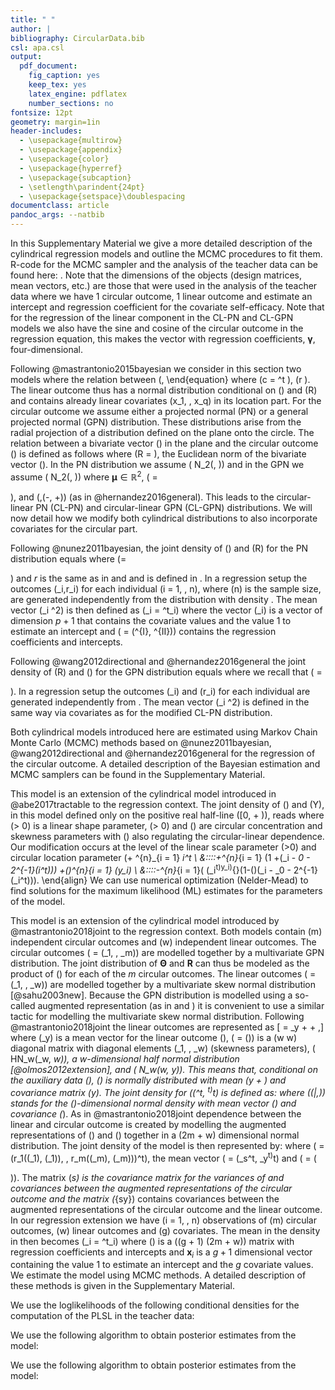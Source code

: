 ```yaml
---
title: " "
author: |
bibliography: CircularData.bib
csl: apa.csl
output:
  pdf_document:
    fig_caption: yes
    keep_tex: yes
    latex_engine: pdflatex
    number_sections: no
fontsize: 12pt
geometry: margin=1in
header-includes:
  - \usepackage{multirow}
  - \usepackage{appendix}
  - \usepackage{color}
  - \usepackage{hyperref}
  - \usepackage{subcaption}
  - \setlength\parindent{24pt}
  - \usepackage{setspace}\doublespacing
documentclass: article
pandoc_args: --natbib
---
```



\section{Supplementary Material}\label{Appendix}

In this Supplementary Material we give a more detailed description of the cylindrical regression models and outline the MCMC procedures to fit them. R-code for the MCMC sampler and the analysis of the teacher data can be found here: \url{https://github.com/joliencremers/CylindricalComparisonCircumplex}. Note that the dimensions of the objects (design matrices, mean vectors, etc.) are those that were used in the analysis of the teacher data where we have 1 circular outcome, 1 linear outcome and estimate an intercept and regression coefficient for the covariate self-efficacy. Note that for the regression of the linear component in the CL-PN and CL-GPN models we also have the sine and cosine of the circular outcome in the regression equation, this makes the vector with regression coefficients, $\boldsymbol{\gamma}$, four-dimensional. 

\section{Four cylindrical regression models}\label{Models}

\subsection{The modified CL-PN and modified CL-GPN  models}\label{CL-(G)PN}

Following @mastrantonio2015bayesian we consider in this section two models where
the relation between \(\Theta \in [0, 2\pi)\) and \(Y\in (-\infty, + \infty)\)
and $q$ covariates is specified as
\begin{equation}\label{circlinlink}
Y = \gamma_0 + \gamma_{cos}*\cos(\Theta)*R + \gamma_{sin}*\sin(\Theta)*R + \gamma_1*x_1 + \dots + \gamma_q*x_q +  \epsilon,
\end{equation}
\noindent where the random variable \(R\geq0\) will be introduced below, the
error term \(\epsilon \sim N(0, \sigma^2)\) with variance \(\sigma^2>0\),
\(\gamma_0, \gamma_{cos}, \gamma_{sin}, \gamma_1, \dots, \gamma_q\) are the
intercept and regression coefficients and \(x_1, \dots, x_q\) are the \(q\)
covariates. In both of these models the
conditional distribution of \(Y\) given \(\Theta=\theta\) and \(R = r\) is given
by
\begin{equation}\label{ycondtheta}
f(y \mid \theta, r) = \frac{1}{\sqrt{2\pi\sigma^2}}\exp\left[-\frac{(y - (\gamma_0 + \gamma_1x_1 + \dots + \gamma_qx_q+c))^{2}}{2\sigma^2}\right],\nonumber
\end{equation}
\noindent where \(c = \begin{bmatrix} r \cos(\theta) \\ r\sin(\theta)
\end{bmatrix}^t \begin{bmatrix} \gamma_{cos} \\ \gamma_{sin} \end{bmatrix}\),
\(r \geq 0\). The linear outcome thus has a normal distribution conditional on
\(\Theta\) and \(R\) and contains already linear covariates \(x_1, \dots, x_q\)
in its location part.\newline
\indent For the circular outcome we assume either a projected normal (PN) or a general
projected normal (GPN) distribution. These distributions arise from the radial
projection of a distribution defined on the plane onto the circle. The relation
between a bivariate vector \(\boldsymbol{S}\) in the plane and the circular
outcome \(\Theta\) is defined as follows
\begin{equation}\label{projection}
\boldsymbol{S} = \begin{bmatrix} S^{I} \\ S^{II} \end{bmatrix} = R\boldsymbol{u} = \begin{bmatrix} R \cos (\Theta) \\  R\sin (\Theta) \end{bmatrix},
\end{equation}
\noindent where \(R = \mid\mid \boldsymbol{S} \mid\mid\), the Euclidean norm of
the bivariate vector \(\boldsymbol{S}\). In the PN distribution we assume
\(\boldsymbol{S} \sim N_2(\boldsymbol{\mu}, \boldsymbol{I})\) and in the GPN we
assume \(\boldsymbol{S} \sim N_2(\boldsymbol{\mu}, \boldsymbol{\Sigma})\) where
$\boldsymbol{\mu} \in \mathbb{R}^2$, \(\boldsymbol{\Sigma} = \begin{bmatrix} \tau^2 + \xi^2 & \xi\\ \xi & 1
\end{bmatrix}\), and \(\xi,\tau \in (-\infty, +\infty)\) (as in
@hernandez2016general). This leads to the
circular-linear PN (CL-PN) and circular-linear GPN (CL-GPN) distributions. We
will now detail how we modify both cylindrical distributions to also incorporate
covariates for the circular part.


\subsubsection{The modified CL-PN distribution}

Following @nunez2011bayesian, the joint density of \(\Theta\) and \(R\) for the
PN distribution equals
\begin{equation}\label{pnreg}
f(\theta,r \mid \boldsymbol{\mu}, \boldsymbol{I}) = \frac{r}{2\pi} \exp\left[- \frac{(r\boldsymbol{u} - \boldsymbol{\mu})^t(r\boldsymbol{u} - \boldsymbol{\mu})}{2}\right],
\end{equation}
\noindent where \(\boldsymbol{u}= \begin{bmatrix} \cos (\theta) \\ \sin (\theta)
\end{bmatrix}\) and $r$ is the same as in \eqref{circlinlink} and
\eqref{ycondtheta} and is defined in \eqref{projection}. In a regression setup
the outcomes \(\theta_i,r_i\) for each individual \(i = 1, \dots, n\), where
\(n\) is the sample size, are generated independently from the distribution with
density \eqref{pnreg}. The mean vector \(\boldsymbol{\mu}_i \in \mathbb{R}^2\)
is then defined as \(\boldsymbol{\mu}_i = \boldsymbol{B}^t\boldsymbol{z}_i\)
where the vector \(\boldsymbol{z}_i\) is a vector of dimension $p + 1$ that
contains the covariate values and the value 1 to estimate an intercept and
\(\boldsymbol{B} = (\boldsymbol{\beta}^{I}, \boldsymbol{\beta}^{II})\) contains
the regression coefficients and intercepts. 


\subsubsection{The modified CL-GPN distribution}

Following @wang2012directional and @hernandez2016general the joint density of
\(R\) and \(\Theta\) for the GPN distribution equals
\begin{equation}\label{gpnreg}
f(\theta, r \mid \boldsymbol{\mu}, \boldsymbol{\Sigma}) = \frac{r}{2\pi\tau} \exp\left[ -\frac{(r\boldsymbol{u}-\boldsymbol{\mu})^{t}\boldsymbol{\Sigma}^{-1}(r\boldsymbol{u}-\boldsymbol{\mu})}{2}\right],
\end{equation}
\noindent where we recall that \(\boldsymbol{\Sigma} = \begin{bmatrix} \tau^2 +
\xi^2 & \xi\\ \xi & 1 \end{bmatrix}\). In a regression setup the outcomes
\(\theta_i\) and \(r_i\) for each individual are generated independently from
\eqref{gpnreg}. The mean vector \(\boldsymbol{\mu}_i \in \mathbb{R}^2\) is
defined in the same way via covariates as for the modified CL-PN distribution.


\subsubsection{Parameter estimation}

Both cylindrical models introduced here are estimated using Markov Chain Monte
Carlo (MCMC) methods based on @nunez2011bayesian, @wang2012directional and
@hernandez2016general for the regression of the circular outcome. A detailed
description of the Bayesian estimation and MCMC samplers can be found in the
Supplementary Material.


\subsection{The modified Abe-Ley model}\label{WeiSSVM}

This model is an extension of the cylindrical model introduced in
@abe2017tractable to the regression context. The joint density of \(\Theta\) and
\(Y\), in this model defined only on the positive real half-line \([0, +
\infty)\), reads
\begin{equation}\label{WeiSSVMdensity}
f(\theta, y) = \frac{\alpha\nu^\alpha}{2\pi\cosh(\kappa)}
                 (1 +\lambda\sin(\theta - \mu))
                 y^{\alpha-1}
                 \exp[-(\nu y)^{\alpha}(1-\tanh(\kappa)\cos(\theta - \mu))],
\end{equation}
\noindent where \(\alpha > 0\) is a linear shape parameter, \(\kappa > 0\) and
\(\lambda \in [-1, 1]\) are circular concentration and skewness parameters with
\(\kappa\) also regulating the circular-linear dependence. Our modification
occurs at the level of the linear scale parameter \(\nu>0\) and circular
location parameter \(\mu\in [0, 2\pi)\), both of which we express in terms of
covariates: \(\nu_i = \exp(\boldsymbol{x}_i^t\boldsymbol{\gamma}) > 0\) and
\(\mu_i = \beta_0 + 2\tan^{-1}(\boldsymbol{z}_i^t\boldsymbol{\beta})\). The
parameter \(\boldsymbol{\gamma}\) is a vector of \(q\) regression coefficients
\(\gamma_j \in (-\infty, +\infty)\) for the prediction of \(y\) where \(j = 0,
\dots, q\) and \(\nu_0\) is the intercept. The parameter \(\beta_0 \in [0,
2\pi)\) is the intercept and \(\boldsymbol{\beta}\) is a vector of \(p\)
regression coefficients \(\beta_j \in (-\infty, +\infty)\) for the prediction of
\(\theta\) where \(j = 1, \dots, p\). The vector \(\boldsymbol{x}_i\) is a
vector of predictor values for the prediction of \(y\) and \(\boldsymbol{z}_i\)
is a vector of predictor values for the prediction of \(\theta\). In a
regression setup the outcome vector \((\theta_i, y_i)^t\) for each individual is
generated independently from the modified
density \eqref{WeiSSVMdensity}.\newline
\indent As in @abe2017tractable, the conditional distribution of \(Y\) given
\(\Theta=\theta\) is a Weibull distribution with shape \(\alpha\) and scale
\(\nu(1-\tanh(\kappa)\cos(\theta - \mu))^{1/\alpha}\) and the conditional
distribution of \(\Theta\) given \(Y=y\) is a sine skewed von Mises distribution
with location parameter \(\mu\) and concentration parameter \((\nu
y)^\alpha\tanh(\kappa)\). The log-likelihood for this model equals
\begin{align}\label{WeiSSVMLikelihood}
l(\alpha, \boldsymbol{\gamma}, \lambda, \kappa, \boldsymbol{\beta}) 
   &= n[\ln(\alpha) - \ln(2\pi\cosh(\kappa))] + \alpha \sum^{n}_{i = 1} \boldsymbol{x}_i^t\boldsymbol{\gamma} \nonumber\\
   &\:\:\:\:+\sum^{n}_{i = 1} \ln(1 +\lambda\sin(\theta_i - \beta_0 - 2\tan^{-1}(\boldsymbol{z}_i^t\boldsymbol{\beta}))) 
   +(\alpha-1)\sum^{n}_{i = 1} \ln(y_i) \nonumber\\
   &\:\:\:\:-\sum^{n}_{i = 1}( \exp(\boldsymbol{x}_i^t\boldsymbol{\gamma})y_i)^{\alpha}(1-\tanh(\kappa)\cos(\theta_i - \beta_0 - 2\tan^{-1}(\boldsymbol{z}_i^t\boldsymbol{\beta}))).\nonumber
\end{align}
\noindent We can use numerical optimization (Nelder-Mead) to find solutions for
the maximum likelihood (ML) estimates for the parameters of the model.


\subsection{Modified joint projected and skew normal (GPN-SSN)}\label{CL-GPN_multivariate}

This model is an extension of the cylindrical model introduced by
@mastrantonio2018joint to the regression context. Both models contain \(m\) independent circular
  outcomes and \(w\) independent linear outcomes. The circular outcomes
  \(\boldsymbol{\Theta} = (\boldsymbol{\Theta}_1, \dots,
  \boldsymbol{\Theta}_m)\) are modelled together by a multivariate GPN
  distribution. The joint distribution of $\boldsymbol{\Theta}$ and $\boldsymbol{R}$ can thus be modeled as the product of (\ref{gpnreg}) for each of the $m$ circular outcomes. The linear outcomes \(\boldsymbol{Y} = (\boldsymbol{Y}_1,
  \dots, \boldsymbol{Y}_w)\) are modelled together by a multivariate skew normal
  distribution [@sahu2003new]. Because the GPN distribution is modelled using a
  so-called augmented representation (as in \eqref{projection} and
  \eqref{gpnreg}) it is convenient to use a similar tactic for modelling the
  multivariate skew normal distribution. Following @mastrantonio2018joint the
  linear outcomes are represented as
\[\boldsymbol{Y} = \boldsymbol{M}_y + \boldsymbol{\Lambda}\boldsymbol{D} + \boldsymbol{H},\]
\noindent where \(\boldsymbol{M}_y\) is a mean vector for the linear outcome
\(\boldsymbol{Y}\), \(\boldsymbol{\Lambda} = \text{diag}(\boldsymbol{\lambda})\)
is a \(w \times w\) diagonal matrix with diagonal elements
\(\lambda_1, \dots, \lambda_w\) (skewness parameters),
\(\boldsymbol{D} \sim HN_w(\boldsymbol{0}_w, \boldsymbol{I}_w)\), a
$w$-dimensional half normal distribution [@olmos2012extension], and
\(\boldsymbol{H} \sim N_w(\boldsymbol{0}_w, \boldsymbol{\Sigma}_y)\). This means
that, conditional on the auxiliary data \(\boldsymbol{D}\), \(\boldsymbol{Y}\)
is normally distributed with mean \(\boldsymbol{M}_y +
\boldsymbol{\Lambda}\boldsymbol{D}\) and covariance matrix
\(\boldsymbol{\Sigma}_y\). The joint density for \((\boldsymbol{Y}^t,
\boldsymbol{D}^t)^t\) is defined as:
\begin{equation}\label{YDjoint}
f(\boldsymbol{y}, \boldsymbol{d}) = 2^w\phi_w(\boldsymbol{y} \mid \boldsymbol{M}_y + \boldsymbol{\Lambda}\boldsymbol{d}, \boldsymbol{\Sigma}_y) \phi_w(\boldsymbol{d} \mid \boldsymbol{0}_w, \boldsymbol{I}_w),\nonumber
\end{equation}
\noindent where
\(\phi_\ell(\cdot|\boldsymbol{M}_\ell,\boldsymbol{\Sigma}_\ell)\) stands for
the \(\ell\)-dimensional normal density with mean vector
\(\boldsymbol{M}_\ell\) and
covariance \(\boldsymbol{\Sigma}_\ell\). As in @mastrantonio2018joint dependence between the linear and circular outcome is created by
modelling the augmented representations of \(\boldsymbol{\Theta}\) and
\(\boldsymbol{Y}\) together in a \(2m + w\) dimensional normal
distribution. The joint density of the model is then represented by:
\begin{equation}\label{YDThetarjoint} 
f(\boldsymbol{\theta}, \boldsymbol{r},
\boldsymbol{y}, \boldsymbol{d}) = 2^w\phi_{2m+w}((\boldsymbol{s}^t,
\boldsymbol{y}^t)^t \mid \boldsymbol{M} + (\boldsymbol{0}_{2m}^t, ({\rm
diag}(\boldsymbol{\lambda})\boldsymbol{d})^t)^t, \boldsymbol{\Sigma})
\phi_w(\boldsymbol{d} \mid \boldsymbol{0}_w, \boldsymbol{I}_w) \prod_{j =
1}^{m}r_j, 
\end{equation}
\noindent where \(\boldsymbol{s} = (r_1(\cos(\theta_1), \sin(\theta_1)), \dots,
r_m(\cos(\theta_m), \sin(\theta_m)))^t\), the mean vector \(\boldsymbol{M} =
(\boldsymbol{M}_s^t, \boldsymbol{M}_y^t)^t\) and \(\boldsymbol{\Sigma} =
\left ( \begin{matrix} \boldsymbol{\Sigma}_s & \boldsymbol{\Sigma}_{sy} \\
\boldsymbol{\Sigma}_{sy}^t & \boldsymbol{\Sigma}_y \\ \end{matrix} \right )\).
The matrix \(\boldsymbol{\Sigma}_s\) is the covariance matrix for the variances
of and covariances between the augmented representations of the circular outcome
and the matrix \(\boldsymbol{\Sigma}_{sy}\) contains covariances between the
augmented representations of the circular outcome and the linear outcome.
\newline
\indent In our regression extension we have \(i = 1, \dots, n\) observations of
\(m\) circular outcomes, \(w\) linear outcomes and \(g\) covariates. The mean in
the density in \eqref{YDThetarjoint} then becomes \(\boldsymbol{M}_i =
\boldsymbol{B}^t\boldsymbol{x}_i\) where \(\boldsymbol{B}\) is a \((g + 1)
\times (2m + w)\) matrix with regression coefficients and intercepts and $\boldsymbol{x}_i$
is a $g + 1$ dimensional vector containing the value 1 to estimate an intercept
and the $g$ covariate values. \newline
\indent We estimate the model using MCMC methods. A detailed description of these
methods is given in the Supplementary Material.

\section{Model fit}

\indent We use the loglikelihoods of the following conditional densities for the
computation of the PLSL in the teacher data:

\begin{itemize}
\item For the modified CL-PN model:

$y_i \mid \mu_i, \sigma^2 \sim N(\mu_i, \sigma^2)$, where $\mu_i = \hat{y}_i$ and for $\theta_i$ we use \eqref{pnreg}.

\item For the modified CL-GPN model:

$y_i \mid \mu_i, \sigma^2 \sim N(\mu_i, \sigma^2)$, where $\mu_i = \hat{y}_i$ and for $\theta_i$ we use \eqref{gpnreg}.

\item For the modified Abe-Ley model:

$y_i \mid \theta_i, \nu_i, \mu_i, \kappa, \alpha \sim W\left(\nu_i(1-\tanh(\kappa)\cos(\theta_i - \mu_i))^{1/\alpha}, \alpha\right)$, a Weibull distribution.

$\theta_i \mid y_i, \nu_i, \mu_i, \kappa, \alpha, \lambda \sim SSVM\left(\mu_i, (\nu_iy_i)^{\alpha}(\tanh{\kappa})\right)$, a sine-skewed von Mises distribution.

\item For the modified joint projected and skew normal model:

$y_i \mid \boldsymbol{M}_i, \boldsymbol{\Sigma}, \theta_i, r_i \sim SSN(M_{i_y} + \lambda d_i + \boldsymbol{\Sigma}_{sy}^t\boldsymbol{\Sigma}_s^{-1}(\boldsymbol{s}_i - \boldsymbol{M}_{i_s}), \sigma^2_y + \boldsymbol{\Sigma}_{sy}^t\boldsymbol{\Sigma}_s^{-1}\boldsymbol{\Sigma}_{sy}),$

$\theta_i \mid \boldsymbol{M}_i, \boldsymbol{\Sigma}, y_i, d_i \sim GPN(\boldsymbol{M}_{i_s} + \boldsymbol{\Sigma}_{sy}\sigma^{-2}_y(y_i - M_{i_y} - \lambda d_i), \boldsymbol{\Sigma}_s + \boldsymbol{\Sigma}_{sy}\sigma_y^{-2}\boldsymbol{\Sigma}_{sy}^t)$

where $SSN$ is the skew normal distribution.
\end{itemize}

\section{MCMC procedures}
\subsection{Bayesian Model and MCMC procedure for the modified CL-PN model}\label{A1}

We use the following algorithm to obtain posterior estimates from the model:

\begin{enumerate}
\item Split the data, with the circular outcome $\boldsymbol{\theta} = \theta_1, \dots, \theta_n$ and the linear outcome $\boldsymbol{y} = y_1, \dots, y_n$ where $n$ is the sample size, and the design matrices $\boldsymbol{Z}^k_{n \times 2}$ (for $k \in \{I,II\}$) and $\boldsymbol{X}_{n \times 4}$ of the circular and the linear outcome respectively, in a training (90\%) and holdout (10\%) set. 
\item Define the prior parameters for the training set. In this paper we use:

\begin{itemize}
\item Prior for $\boldsymbol{\gamma}$: $N_4(\boldsymbol{\mu}_{0}, \boldsymbol{\Lambda}_{0})$, with  $\boldsymbol{\mu}_{0} = (0,0,0,0)^t$ and  $\boldsymbol{\Lambda}_{0} = 10^{-4}\boldsymbol{I}_4$.
\item Prior for $\sigma^2$: $IG(\alpha_{0}, \beta_{0})$, an inverse gamma prior with $\alpha_{0} = 0.001$ and  $\beta_{0} = 0.001$.
\item Prior for $\boldsymbol{\beta^{k}}$: $N_2(\boldsymbol{\mu}_{0}, \boldsymbol{\Lambda}_{0})$, with $\boldsymbol{\mu}_{0} = (0,0)^t$ and  $\boldsymbol{\Lambda}_{0} = 10^{-4}\boldsymbol{I}_2$ for $k \in \{I,II\}$.
\end{itemize}

\item Set starting values $\boldsymbol{\gamma} = (0,0,0,0)^t$, $\sigma^2 = 1$ and $\boldsymbol{\beta^{k}} = (0,0)^t$ for $k \in \{I,II\}$. Also set starting values $r_i = 1$ in the training and holdout set. 
\item Compute the latent bivariate outcome $\boldsymbol{s}_i = (s_i^{I}, s_i^{II})^t$ underlying the circular outcome for the holdout and training dataset as follows:
$$\begin{bmatrix} s^{I}_{i} \\ s^{II}_{i} \end{bmatrix} = \begin{bmatrix} r_i \cos (\theta_i)\\  r_i\sin (\theta_i)\end{bmatrix}.$$
\item Sample $\boldsymbol{\gamma}$, $\sigma^2$ and $\boldsymbol{\beta^{k}}$ for $k \in \{I,II\}$ for the training dataset from their conditional posteriors:

\begin{itemize}
\item Posterior for $\boldsymbol{\gamma}$: $N_4(\boldsymbol{\mu}_n, \sigma^2\boldsymbol{\Lambda}^{-1}_n)$, with $\boldsymbol{\mu}_n = (\boldsymbol{X}^t\boldsymbol{X} + \boldsymbol{\Lambda}_0)^{-1}(\boldsymbol{\Lambda}_0\boldsymbol{\mu}_0 + \boldsymbol{X}^t\boldsymbol{y})$ and $\boldsymbol{\Lambda}_n = (\boldsymbol{X}^t\boldsymbol{X} + \boldsymbol{\Lambda}_0)$.
\item Posterior for $\sigma^2$: $IG(\alpha_{n}, \beta_{n})$, an inverse gamma posterior with $\alpha_{n} = \alpha_0 + n/2$ and $\beta_{n} = \beta_0 + \frac{1}{2}(\boldsymbol{y}^t\boldsymbol{y} + \boldsymbol{\mu}_{0}^t\boldsymbol{\Lambda}_0\boldsymbol{\mu}_{0} + \boldsymbol{\mu}_{n}^t\boldsymbol{\Lambda}_n\boldsymbol{\mu}_{n})$.
\item Posterior for $\boldsymbol{\beta^{k}}$: $N_2(\boldsymbol{\mu}_n, \boldsymbol{\Lambda}_n)$, with $\boldsymbol{\mu}_n = ((\boldsymbol{Z}^k)^t\boldsymbol{Z}^k + \boldsymbol{\Lambda}_0)^{-1}(\boldsymbol{\Lambda}_0\boldsymbol{\mu}_0 + (\boldsymbol{Z}^k)^t\boldsymbol{s}^k)$ and $\boldsymbol{\Lambda}_n = ((\boldsymbol{Z}^k)^t\boldsymbol{Z}^k + \boldsymbol{\Lambda}_0)$.
\end{itemize}

\item Sample new $r_i$ for the training and holdout dataset from the following posterior:
$$f(r_i \mid \theta_i, \boldsymbol{\mu}_i) \propto r_i \exp{\left(-\frac{1}{2}(r_i)^2 + b_ir_i\right)}$$ 
where $b_i = \begin{bmatrix} \cos (\theta_i) \\ \sin (\theta_i)\end{bmatrix}^t\boldsymbol{\mu}_i$, $\boldsymbol{\mu}_i = \boldsymbol{B}^t\boldsymbol{z_i}$ and $\boldsymbol{B} = (\boldsymbol{\beta}^{I}, \boldsymbol{\beta}^{II})$. 
\noindent We can sample from this posterior using a slice sampling technique (Cremers et al., 2018): 

\begin{itemize}
\item In a slice sampler the joint density for an auxiliary variable $v_{i}$ with $r_{i}$ is
$$p(r_{i}, v_{i}\mid \theta_{i}, \boldsymbol{\mu}_{i}=\boldsymbol{B}^t\boldsymbol{z}_{i}) \propto r_{i} \textbf{I}\left(0 < v_i < \exp\left\{ -\frac{1}{2}(r_{i} - b_{i})^2\right\}\right)\textbf{I}(r_i > 0).$$
\noindent The full conditional for $v_{i}$, $p(v_{i} \mid r_{i},\boldsymbol{\mu}_{i}, \theta_{i})$, is
$$U\left(0, \exp\left\{-\frac{1}{2}(r_{i} -  b _{i})^2\right\}\right)$$
and the full conditional for $r_i$, $p(r_{i} \mid v_{i},\boldsymbol{\mu}_{i}, \theta_{i})$, is proportional to
$$r_{i} \textbf{I}\left(b_{i} + \max\left\{-b_{i}, -\sqrt{-2\ln v_{i}}\right\} < r_{i} < b_{i} + \sqrt{-2\ln v_{i}}\right).$$
\noindent We thus sample $v_{i}$ from the uniform distribution specified above. Independently we sample a value $m$ from $U(0,1)$. We obtain a new value for $r_{i}$ by computing $ r_{i} = \sqrt{(r_{i_{2}}^{2}-r_{i_{1}}^{2})m + r_{i_{1}}^{2}}$ where $r_{i_{1}}=b_{i} +\max\left\{-b_{i}, -\sqrt{-2\ln v_{i}}\right\}$ and $ r_{i_{2}}= b_{i} + \sqrt{-2\ln v_{i}}$.
\end{itemize}
\item Compute the PLSL for the circular and linear outcome on the holdout set using the estimates of $\boldsymbol{\gamma}$, $\sigma^2$ and $\boldsymbol{\beta^{k}}$ for $k \in \{I,II\}$ for the training dataset.
\item Repeat steps 4 to 7 until the sampled parameter estimates have converged. We assess convergence visually using traceplots.
\end{enumerate}





\newpage
\subsection{Bayesian Model and MCMC procedure for the modified CL-GPN model}\label{A2}

We use the following algorithm to obtain posterior estimates from the model:

\begin{enumerate}
\item Split the data, with the circular outcome $\boldsymbol{\theta} = \theta_1, \dots, \theta_n$ and the linear outcome $\boldsymbol{y} = y_1, \dots, y_n$ where $n$ is the sample size, and the design matrices $\boldsymbol{Z}_{n \times 2}$  and $\boldsymbol{X}_{n \times 4}$ of the circular and the linear outcome respectively, in a training (90\%) and holdout (10\%) set. 
\item Define the prior parameters for the training set. In this paper we use:

\begin{itemize}
\item Prior for $\boldsymbol{\gamma}$: $N_4(\boldsymbol{\mu}_{0}, \boldsymbol{\Lambda}_{0})$, with $\boldsymbol{\mu}_{0} = (0,0,0,0)^t$ and $\boldsymbol{\Lambda}_{0} = 10^{-4}\boldsymbol{I}_4$.
\item Prior for $\sigma^2$: $IG(\alpha_{0}, \beta_{0})$, an inverse gamma prior with $\alpha_{0} = 0.001$ and $\beta_{0} = 0.001$.
\item Prior for $\boldsymbol{\beta}_{j}$: $N_2(\boldsymbol{\mu}_{0}, \boldsymbol{\Lambda}_0)$, with $\boldsymbol{\mu}_{0} = (0,0)^t$ and  $\boldsymbol{\Sigma}_{0} = 10^{5}\boldsymbol{I}_2$ for $j \in \{0, \dots, p\}$ where $p$ is the number of covariates, 1, in $\boldsymbol{Z}$.
\item Prior for $\xi$: $N(\mu_0, \sigma^2)$, with $\mu_0 = 0$ and $\sigma^2 = 10^{4}$.
\item Prior for $\tau$: $IG(\alpha_{0}, \beta_{0})$, an inverse gamma prior with $\alpha_{0} = 0.01$ and $\beta_{0} = 0.01$.
\end{itemize}

\item Set starting values $\boldsymbol{\gamma} = (0,0,0,0)^t$, $\sigma^2 = 1$, $\boldsymbol{\beta}_j = (0,0)^t$ for $j \in \{0,1\}$, $\xi = 0$, $\tau = 1$ and $\boldsymbol{\Sigma} = \begin{bmatrix} \tau^2 + \xi^2 & \xi\\ \xi & 1 \end{bmatrix}$. Also set starting values $r_i = 1$ in the training and holdout set. 
\item Compute the latent bivariate outcome $\boldsymbol{s}_i = (s_i^{I}, s_i^{II})^t$ underlying the circular outcome for the holdout and training dataset as follows:
$$\begin{bmatrix} s^{I}_{i} \\ s^{II}_{i} \end{bmatrix} = \begin{bmatrix} r_i \cos (\theta_i) \\  r_i\sin (\theta_i)\end{bmatrix}.$$
\item Sample $\boldsymbol{\gamma}$, $\sigma^2$, $\boldsymbol{\beta}_j$ for $j \in \{0,1\}$, $\xi$ and $\tau$ for the training dataset from their conditional posteriors:

\begin{itemize}
\item Posterior for $\boldsymbol{\gamma}$: $N_4(\boldsymbol{\mu}_n, \sigma^2\boldsymbol{\Lambda}^{-1}_n)$, with $\boldsymbol{\mu}_n = (\boldsymbol{X}^t\boldsymbol{X} + \boldsymbol{\Lambda}_0)^{-1}(\boldsymbol{\Lambda}_0\boldsymbol{\mu}_0 + \boldsymbol{X}^t\boldsymbol{y})$ and $\boldsymbol{\Lambda}_n = (\boldsymbol{X}^t\boldsymbol{X} + \boldsymbol{\Lambda}_0)$.
\item Posterior for $\sigma^2$: $IG(\alpha_{n}, \beta_{n})$, an inverse gamma posterior where $\alpha_{n} = \alpha_0 + n/2$ and $\beta_{n} = \beta_0 + \frac{1}{2}(\boldsymbol{y}^t\boldsymbol{y} + \boldsymbol{\mu}_{0}^t\boldsymbol{\Lambda}_0\boldsymbol{\mu}_{0} + \boldsymbol{\mu}_{n}^t\boldsymbol{\Lambda}_n\boldsymbol{\mu}_{n})$.
\item Posterior for $\boldsymbol{\beta}_j$: $N_2(\boldsymbol{\mu}_{j_{n}}, \boldsymbol{\Sigma}_{j_{n}})$, with $\boldsymbol{\mu}_{j_{n}} = \boldsymbol{\Sigma}_{j_{n}}\boldsymbol{\Sigma}^{-1}\Bigg(-\sum_{i=1}^{n}z_{i,j-1}\sum_{l\neq j}z_{i,l-1}\boldsymbol{\beta}_l + \sum_{i=1}^{n}z_{i,j-1}r_i\begin{bmatrix} \cos (\theta_i) \\ \sin (\theta_i)\end{bmatrix}\Bigg)$ and  $\boldsymbol{\Sigma}_{j_{n}} = \Big(\sum_{i=1}^{n}z_{i,j-1}^2\boldsymbol{\Sigma}^{-1}+\boldsymbol{\Lambda}_0\Big)^{-1}$ for $j \in \{0, \dots, p\}$ where $p$ is the number of covariates, 1, in $\boldsymbol{Z}$.
\item Posterior for $\xi$: $N(\mu_n, \sigma^2_n)$, with $\mu_n = \frac{\tau^{-2} \sum_{i=1}^{n}(s^{I}_{i} - \mu_i^{I})(s^{II}_{i} - \mu_i^{II}) + \mu_0\sigma_0^{-2}}{\tau^{-2}\sum_{i=1}^{n}(s^{II}_{i} - \mu_i^{II})^2 + \sigma_0^{-2}}$ and $\sigma_n^2 = \frac{1}{\tau^{-2}\sum_{i=1}^{n}(s^{II}_{i} - \mu_i^{II})^2 + \sigma_0^{-2}}$ where $\mu_i^{I} = (\boldsymbol{\beta}^{I})^t\boldsymbol{z}_i$ and $\mu_i^{II} = (\boldsymbol{\beta}^{II})^t\boldsymbol{z}_i$. 
\item Posterior for $\tau$: $IG(\alpha_n, \beta_n)$, an inverse gamma posterior with $\alpha_n = \frac{n}{2} + \alpha_0$ and $\beta_n = \sum\limits_{i = 1}^{n}(s^{I}_{i} - \{\mu_i^{I} + \xi(s^{II}_{i} - \mu_i^{II})\})^2 + \beta_0$
\end{itemize}

\item Sample new $r_i$ for the training and holdout dataset from the following posterior:
$$f(r_i \mid \theta_i, \boldsymbol{\mu}_i) \propto r_i \exp{\left\{-\frac{1}{2}A_i\bigg(r_i-\frac{B_i}{A_i}\bigg)^2\right\}}$$ 
where $B_i = \begin{bmatrix} \cos (\theta_i) \\ \sin (\theta_i)\end{bmatrix}^t\boldsymbol{\Sigma}^{-1}\boldsymbol{\mu}_i$, $\boldsymbol{\mu}_i = \boldsymbol{B}^t\boldsymbol{z_i}$, $\boldsymbol{B} = (\boldsymbol{\beta}^{I}, \boldsymbol{\beta}^{II})$ and $A_i = \begin{bmatrix} \cos (\theta_i) \\ \sin (\theta_i)\end{bmatrix}^t\boldsymbol{\Sigma}^{-1}\begin{bmatrix} \cos (\theta_i) \\ \sin (\theta_i)\end{bmatrix}$.
\noindent We can sample from this posterior using a slice sampling technique (Hernandez-Stumpfhauser et al. 2018):

\begin{itemize}
\item In a slice sampler the joint density for an auxiliary variable $v_{i}$ with $r_{i}$ is
$$p(r_{i}, v_{i}\mid \theta_{i}, \boldsymbol{\mu}_{i}=\boldsymbol{B}^t\boldsymbol{z}_{i}) \propto r_{i} \textbf{I}\bigg(0 < v_i < \exp\left\{ -\frac{1}{2} A_i\left(r_{i} - \frac{B_i}{A_i}\right)^2\right\}\bigg)\textbf{I}(r_i > 0).$$
\item The full conditional for $v_{i}$, $p(v_{i} \mid r_{i},\boldsymbol{\mu}_{i}, \boldsymbol{\Sigma}, \theta_{i})$, is
$$U\Bigg(0, \exp\left\{-\frac{1}{2}A_i\bigg(r_i -  \frac{B_{i}}{A_i}\bigg)^2\right\}\Bigg)$$
and the full conditional for $r_i$, $p(r_{i} \mid v_{i},\boldsymbol{\mu}_{i}, \boldsymbol{\Sigma}, \theta_{i})$, is proportional to
$$r_{i} \textbf{I}\left(\frac{B_i}{A_i} + \max\left\{-\frac{B_i}{A_i}, -\sqrt{\frac{-2\ln v_{i}}{A_i}}\right\} < r_{i} < \frac{B_i}{A_i} + \sqrt{\frac{-2\ln v_{i}}{A_i}}\right).$$
\item We thus sample $v_{i}$ from the uniform distribution specified above. Independently we sample a value $m$ from $U(0,1)$. We obtain a new value for $r_{i}$ by computing $r_{i} = \sqrt{(r_{i_{2}}^{2}-r_{i_{1}}^{2})m + r_{i_{1}}^{2}}$ where $r_{i_{1}}=\frac{B_i}{A_i} +\max\left\{-\frac{B_i}{A_i}, -\sqrt{\frac{-2\ln v_{i}}{A_i}}\right\}$ and $ r_{i_{2}}= \frac{B_i}{A_i} + \sqrt{\frac{-2\ln v_{i}}{A_i}}$.
\end{itemize}

\item Compute the PLSL for the circular and linear outcome on the holdout set using the estimates of $\boldsymbol{\gamma}$, $\sigma^2$, $\boldsymbol{\beta^{k}}$ for $k \in \{I,II\}$, $\xi$ and $\tau$ for the training dataset. 
\item Repeat steps 4 to 7 until the sampled parameter estimates have converged. We visually assess convergence using traceplots.
\end{enumerate}





\newpage
\subsection{Bayesian Model and MCMC procedure for the modified GPN-SSN model}\label{A3}

\begin{enumerate}
\item Split the data, with the circular outcome $\boldsymbol{\theta} = \theta_1, \dots, \theta_n$ and the linear outcome $\boldsymbol{y} = y_1, \dots, y_n$ where $n$ is the sample size, and the design matrix $\boldsymbol{X}_{n \times 2}$ in a training (90\%) and holdout (10\%) set. Note that in this paper we have only one circular outcome and one linear outcome and the MCMC procedure outlined here is specified for this situation. It can however be generalized to a situation with multiple circular and linear outcomes without too much effort. 
\item Define the prior parameters for the training set. Since we have only one circular outcome, one linear outcome and one covariate, we have $m = 1$, $w = 1$ and $g = 1$. In this paper we use the following priors:

\begin{itemize}
\item Prior for $\boldsymbol{\Sigma}$: $IW(\boldsymbol{\Psi}_0, \nu_0)$, an inverse Wishart with $\boldsymbol{\Psi}_0 = 10^{-4}\boldsymbol{I}_{2m + w}$ and $\nu_0 = 1$.   
\item Prior for $\boldsymbol{B}$ in vectorized form: $N_{(g + 1)(2m + w)}(\boldsymbol{\beta}_0, \boldsymbol{\Sigma}  \otimes \boldsymbol{\kappa}_0)$, where $\otimes$ stands for the Kronecker product, $\boldsymbol{\beta}_0 = \text{vec}(\boldsymbol{B}_0)$, the matrix with prior values for the regression coefficients. We choose $\boldsymbol{\beta}_0 = \boldsymbol{0}_{(g + 1)(2m + w)}$, $\boldsymbol{B}_0 = \boldsymbol{0}_{(g + 1) \times (2m + w)}$ and $\boldsymbol{\kappa}_0 = 10^{-4}\boldsymbol{I}_{g + 1}$.
\item Prior for $\lambda$: $N(\gamma_0, \omega_0)$, with $\gamma_0 = 0$ and $\omega_0 = 10000$.
\end{itemize}

\item Set starting values $\boldsymbol{\beta} = (0,0,0,0,0,0)^t$, $\boldsymbol{\Sigma} = \boldsymbol{I}_3$ and $\lambda = 0$. Also set starting values $r_i = 1$ and $d_i = 1$ in the training and holdout set. 
\item Compute the latent bivariate outcome $\boldsymbol{s}_i = (s_i^{I}, s_i^{II})^t$ underlying the circular outcome for the holdout and training dataset as follows:
$$\begin{bmatrix} s^{I}_{i} \\ s^{II}_{i} \end{bmatrix} = \begin{bmatrix} r_i \cos (\theta_i) \\  r_i\sin (\theta_i)\end{bmatrix}.$$
\item Compute the latent outcomes $\tilde{y}_i$ underlying the linear outcome for the holdout and training dataset as follows:
$$\tilde{y}_i = \lambda d_i. $$
\item Compute $\boldsymbol{\eta}_i$ defined as follows for each individual $i$:
$$\boldsymbol{\eta}_i = (\boldsymbol{s}_i^t,y_i)^t - (\boldsymbol{0}_{2m}^t, \lambda d_i)^{t}.$$

\item Sample $\boldsymbol{B}$, $\boldsymbol{\Sigma}$ and $\lambda$ for the training dataset from their conditional posteriors: 

\begin{itemize}
\item Posterior for $\boldsymbol{\Sigma}$: $IW(\boldsymbol{\Psi}_n, \nu_n)$, an inverse Wishart with $\boldsymbol{\Psi}_n = \boldsymbol{\Psi}_0 + (\boldsymbol{\eta} - \boldsymbol{X}^t\boldsymbol{B})^t(\boldsymbol{\eta} - \boldsymbol{X}^t\boldsymbol{B}) + (\boldsymbol{B} - \boldsymbol{B}_0)^t\boldsymbol{\kappa}_0(\boldsymbol{B} - \boldsymbol{B}_0)$ and $\nu_n = \nu_0 + n$ where $n$ is the sample size.
\item Posterior for $\boldsymbol{B}$ in matrix form: $MN(\boldsymbol{B}_n,   \boldsymbol{\kappa}_n, \boldsymbol{\Sigma})$, with $\boldsymbol{B}_n = \boldsymbol{\kappa}_n^{-1}\boldsymbol{X}^t\boldsymbol{\eta} + \boldsymbol{\kappa}_0\boldsymbol{B}_0$ and $\boldsymbol{\kappa}_n = \boldsymbol{X}^t\boldsymbol{X} + \boldsymbol{\kappa}_0$.
\item Posterior for $\lambda$: $N(\gamma_n, \omega_n)$, with $\omega_n = \big(\sum_{i = 1}^{n}d_i^2\sigma^{-2}_{y|s} + \omega_0^{-1}\big)^{-1}$ and $\gamma_n = \omega_n \big(\sum_{i = 1}^{n}d_i\sigma^{-2}_{y|s}(y_i - \mu_{y_i|s_i}) + \omega_0^{-1}\gamma_0 \big)$ where $\mu_{y_i|s_i} = \mu_y + \boldsymbol{\Sigma}_{sy}^{t}\boldsymbol{\Sigma}_{s}^{-1}(\boldsymbol{s_i - \boldsymbol{\mu}_s)}$ and $\sigma^2_{y|s} = \sigma^2_{y} - \boldsymbol{\Sigma}_{sy}^{t}\boldsymbol{\Sigma}_{s}^{-1}\boldsymbol{\Sigma}_{sy}$.
\end{itemize}

\item Sample new $d_i$ for the training and holdout dataset from the following posterior:
$$f(d_i) \propto \phi(y_i|\mu_{y_i|s_i} + \lambda d_i, \sigma^2_{y|s})\phi(d_i|0, 1),$$
where $\mu_{y_i|s_i} = \boldsymbol{B}_{y_i|s_i}^t\boldsymbol{x}_i$. We can see each $d_i$ as a positive regressor with $\lambda$ as covariate and $\phi(d_i|0, 1)$ as prior (Mastrantonio, 2018). The full conditional is then truncated normal with support $\mathbb{R}^{+}$ as follows:
$$N(m_{d_i}, v),$$ 
\noindent where $v = \big(\lambda^2\sigma^{-2}_{y|s} + 1\big)$ and $m_{d_i} = v\lambda\sigma^{-2}_{y|s}\big(y_i - \mu_{y_i|s_i}\big)$. 
\item Sample new $r_i$ for the training and holdout dataset from the following posterior
$$f(r_i \mid \theta_i, \boldsymbol{\mu}_i) \propto r_i \exp{\left\{-0.5A_i\bigg(r_i-\frac{B_i}{A_i}\bigg)^2\right\}}$$ 
where $B_i = \begin{bmatrix} \cos (\theta_i) \\ \sin (\theta_i)\end{bmatrix}^t\boldsymbol{\Sigma}_{s_i|y_i}^{-1}\boldsymbol{\mu}_{s_i|y_i}$, $\boldsymbol{\mu}_{s_i|y_i} = \boldsymbol{B}_{s_i|y_i}^t\boldsymbol{x}_i$ and $A_i = \begin{bmatrix} \cos (\theta_i) \\ \sin (\theta_i)\end{bmatrix}^t\boldsymbol{\Sigma}_{s_i| y_i}^{-1}\begin{bmatrix} \cos (\theta_i) \\ \sin (\theta_i)\end{bmatrix}$. The parameters $\boldsymbol{\mu}_{s_i|y_i}$ and $\boldsymbol{\Sigma}_{s_i| y_i}$ are the conditional mean and covariance matrix of $\boldsymbol{s}_i$ assuming that $(\boldsymbol{s}_i^t, y_i)^t \sim N_{2m+w}(\boldsymbol{\mu} + (\boldsymbol{0}_{2m}^t, \lambda d_i)^t, \boldsymbol{\Sigma})$. 
Because in this paper $\boldsymbol{\theta}$ originates from a bivariate variable that is known we can in this model (where the variance-covariance matrix of the circular outcome is not constrained in the estimation procedure) simply define the $r_i$ as the Euclidean norm of the bivariate datapoints. However, for didactic purposes we continue with the explanation of the sampling procedure. We
can sample from the posterior for $r_i$ using a slice sampling technique (Hernandez-Stumpfhauser et al. 2018): 
\begin{itemize}
\item In a slice sampler the joint density for an auxiliary variable $v_{i}$ with $r_{i}$ is
$$p(r_{i}, v_{i}\mid \theta_{i}, \boldsymbol{\mu}_{i}=\boldsymbol{B}^{t}\boldsymbol{x}_{i}) \propto r_{i} \textbf{I}\bigg(0 < v_i < \exp\left\{ -\frac{1}{2}A_i\left(r_{i} - \frac{B_i}{A_i}\right)^2\right\}\bigg)\textbf{I}(r_i > 0).$$
\item The full conditional for $v_{i}$, $p(v_{i} \mid r_{i},\boldsymbol{\mu}_{i}, \boldsymbol{\Sigma}, \theta_{i})$, is
$$U\Bigg(0, \exp\left\{-\frac{1}{2}A_i\bigg(r_i -  \frac{B_{i}}{A_i}\bigg)^2\right\}\Bigg)$$
and the full conditional for $r_i$, $p(r_{i} \mid v_{i},\boldsymbol{\mu}_{i}, \boldsymbol{\Sigma}, \theta_{i})$, is proportional to 
$$r_{i} \textbf{I}\left(\frac{B_i}{A_i} + \max\left\{-\frac{B_i}{A_i}, -\sqrt{\frac{-2\ln v_{i}}{A_i}}\right\} < r_{i} < \frac{B_i}{A_i} + \sqrt{\frac{-2\ln v_{i}}{A_i}}\right)$$
\item We thus sample $v_{i}$ from the uniform distribution specified above. Independently we sample a value $m$ from $U(0,1)$. We obtain a new value for $r_{i}$ by computing $r_{i} = \sqrt{(r_{i_{2}}^{2}-r_{i_{1}}^{2})m + r_{i_{1}}^{2}}$ where $r_{i_{1}}=\frac{B_i}{A_i} +\max\left\{-\frac{B_i}{A_i}, -\sqrt{\frac{-2\ln v_{i}}{A_i}}\right\}$ and $ r_{i_{2}}= \frac{B_i}{A_i} + \sqrt{\frac{-2\ln v_{i}}{A_i}}$.

\end{itemize}

\item Compute the PLSL for the circular and linear outcome on the holdout set using the estimates of $\boldsymbol{B}$, $\boldsymbol{\Sigma}$ and $\lambda$ for the training dataset.

\item Repeat steps 4 to 10 until the sampled parameter estimates have converged.

\item In the MCMC sampler we have estimated an unconstrained $\boldsymbol{\Sigma}$. However, for identification of the model we need to apply  constraints to both $\boldsymbol{\Sigma}$ and $\boldsymbol{\mu}$. Therefore we need the matrix
$$\boldsymbol{C} = \begin{bmatrix} \boldsymbol{C}_s & \boldsymbol{0}_{2m \times w} \\ \boldsymbol{0}_{2m \times w}^t & \boldsymbol{I}_w \end{bmatrix}$$
where $\boldsymbol{C}_s$ is a $2m \times 2m$ diagonal matrix with every $(2(j-1) + k)^{th}$ entry $> 0$ where $k \in \{1,2\}$ and $j = 1, \dots, m$ (Mastrantonio, 2018). The estimates $\boldsymbol{\Sigma}$ and $\boldsymbol{\mu}$ can then be related to their constrained versions $\tilde{\boldsymbol{\Sigma}}$ and $\tilde{\boldsymbol{\mu}}$ as follows:
$$\boldsymbol{\mu} = \boldsymbol{C}\tilde{\boldsymbol{\mu}}$$
$$\boldsymbol{\Sigma} = \boldsymbol{C}\tilde{\boldsymbol{\Sigma}}\boldsymbol{C}.$$

\end{enumerate}

\section*{References}
<div id="refs"></div>
